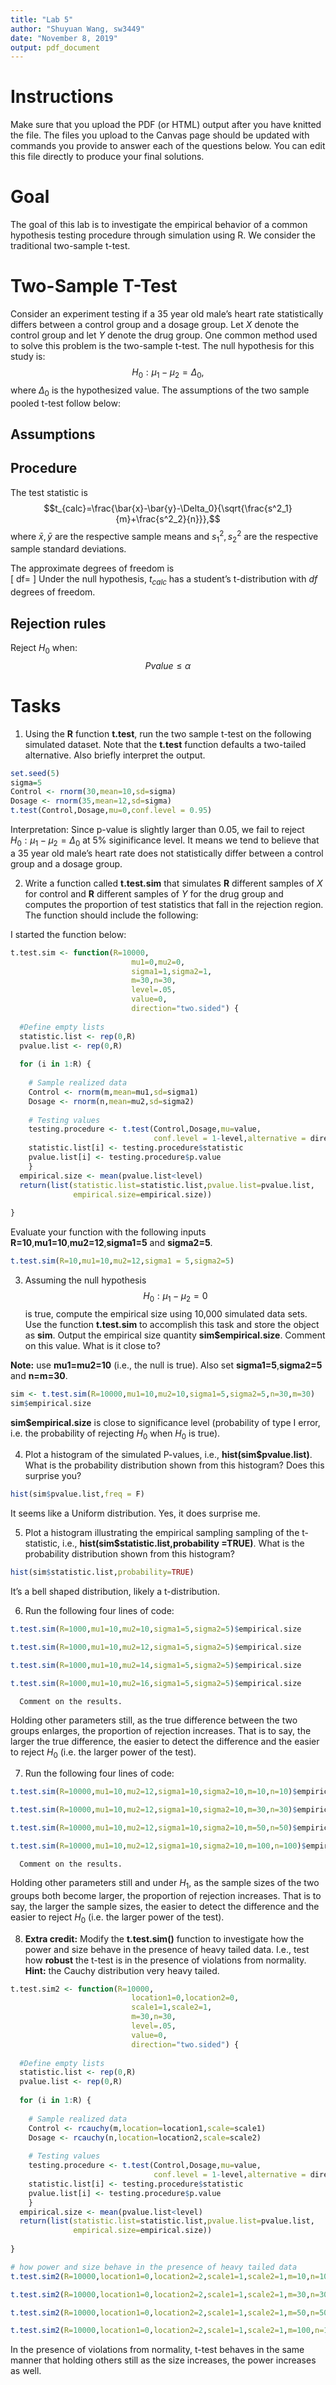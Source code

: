 ```yaml
---
title: "Lab 5"
author: "Shuyuan Wang, sw3449"
date: "November 8, 2019"
output: pdf_document
---
```


# Instructions 
Make sure that you upload the PDF (or HTML) output after you have knitted the file. The files you upload to the Canvas page should be updated with commands you provide to answer each of the questions below.  You can edit this file directly to produce your final solutions.     

# Goal

The goal of this lab is to investigate the empirical behavior of a common hypothesis testing procedure through simulation using R. We consider the traditional two-sample t-test.  

# Two-Sample T-Test


Consider an experiment testing if a 35 year old male's heart rate statistically differs between a control group and a dosage group. Let $X$ denote the control group and let $Y$ denote the drug group.  One common method used to solve this problem is the two-sample t-test.  The null hypothesis for this study is:
$$H_0:\mu_1-\mu_2=\Delta_0,$$
where $\Delta_0$ is the hypothesized value.  The assumptions of the two sample pooled t-test follow below:  

## Assumptions 

\begin{enumerate}
\item $X_1,X_2,\ldots, X_m$ is a random sample from a normal distribution with mean $\mu_1$ and variance $\sigma^2_1.$
\item $Y_1,Y_2,\ldots, Y_n$ is a random sample from a normal distribution with mean $\mu_2$ and variance $\sigma^2_2.$
\item The $X$ and $Y$ samples are independent of one another.   
\end{enumerate}

##  Procedure 

The test statistic is 
$$t_{calc}=\frac{\bar{x}-\bar{y}-\Delta_0}{\sqrt{\frac{s^2_1}{m}+\frac{s^2_2}{n}}},$$
where $\bar{x},\bar{y}$ are the respective sample means and $s_1^2,s_2^2$ are the respective sample standard deviations. 

The approximate degrees of freedom is  
\[
df=\frac{\Big{(}\frac{s^2_1}{m}+\frac{s_2^2}{n}\Big{)}^2}{\frac{(s_1^2/m)^2}{m-1}+\frac{(s_2^2/n)^2}{n-1}}
\]
Under the null hypothesis, $t_{calc}$ has a student's t-distribution with $df$ degrees of freedom.     

##  Rejection rules 

\begin{table}[ht]
\begin{center}
\begin{tabular}{c|c}
Alternative Hypothesis   &  P-value calculation \\
\hline
&\\
$H_A: \mu_1-\mu_2>\Delta_0$  \ \ (upper-tailed) & $P(t_{calc}>T)$ \\
&\\
\hline
&\\
$H_A:\mu_1-\mu_2<\Delta_0$ \ \ (lower-tailed) & $P(t_{calc}<T)$ \\
&\\
\hline
&\\
$H_A: \mu_1-\mu_2 \neq\Delta_0$ \ \ (two-tailed) & $2*P(|t_{calc}|>T)$ \\
&\\
\hline
\end{tabular}
\end{center}
\end{table}

Reject $H_0$ when: $$Pvalue\leq \alpha$$ 

# Tasks

1) Using the **R** function **t.test**, run the two sample t-test on the following simulated dataset.  Note that the **t.test** function defaults a two-tailed alternative.  Also briefly interpret the output.    
```r
set.seed(5)
sigma=5
Control <- rnorm(30,mean=10,sd=sigma)
Dosage <- rnorm(35,mean=12,sd=sigma)
t.test(Control,Dosage,mu=0,conf.level = 0.95)
```
Interpretation: Since p-value is slightly larger than 0.05, we fail to reject $H_0:\mu_1-\mu_2=\Delta_0$ at 5% siginificance level. It means we tend to believe that a 35 year old male’s heart rate does not statistically differ between a control group and a dosage group. 

2)  Write a function called **t.test.sim** that simulates **R** different samples of $X$ for control and **R** different samples of $Y$ for the drug group and computes the proportion of test statistics that fall in the rejection region.  The function should include the following:  
\begin{itemize}
\item Inputs:
\begin{itemize}
\item {\bf R} is the number of simulated data sets (simulated test statistics).  Let  {\bf R} have default 10,000.  
\item Parameters {\bf mu1}, {\bf mu2}, {\bf sigma1} and {\bf sigma2} which are the respective true means and true standard deviations of $X$ \& $Y$.  Let the parameters have respective defaults {\bf mu1=0}, {\bf mu2=0}, {\bf sigma1=1} and {\bf sigma2=1}.  
\item Sample sizes {\bf n} and {\bf m} defaulted at {\bf m=n=30}.  
\item \textbf{level} is the significance level as a decimal with default at $\alpha=.05$.  
\item \textbf{value} is the hypothesized value defaulted at 0.  
\end{itemize}
\item The output should be a \textbf{list} with the following labeled elements: 
\begin{itemize}  
\item \textbf{statistic.list} vector of simulated t-statistics (this should have length {\bf R}).  
\item \textbf{pvalue.list} vector of empirical p-values (this should have length {\bf R}).  
\item \textbf{empirical.size} is a single number that represents the proportion of simulated test statistics that fell in the rejection region.    
\end{itemize}
\end{itemize}

\pagebreak

I started the function below: 
```r
t.test.sim <- function(R=10000,
                           mu1=0,mu2=0,
                           sigma1=1,sigma2=1,
                           m=30,n=30,
                           level=.05,
                           value=0,
                           direction="two.sided") {
  
  #Define empty lists
  statistic.list <- rep(0,R)
  pvalue.list <- rep(0,R)
  
  for (i in 1:R) {
    
    # Sample realized data 
    Control <- rnorm(m,mean=mu1,sd=sigma1)
    Dosage <- rnorm(n,mean=mu2,sd=sigma2)
    
    # Testing values
    testing.procedure <- t.test(Control,Dosage,mu=value,
                                conf.level = 1-level,alternative = direction)
    statistic.list[i] <- testing.procedure$statistic
    pvalue.list[i] <- testing.procedure$p.value
    }
  empirical.size <- mean(pvalue.list<level)
  return(list(statistic.list=statistic.list,pvalue.list=pvalue.list,
              empirical.size=empirical.size)) 
  
}
```
Evaluate your function with the following inputs 
**R=10**,**mu1=10**,**mu2=12**,**sigma1=5** and **sigma2=5**. 
```r
t.test.sim(R=10,mu1=10,mu2=12,sigma1 = 5,sigma2=5)
```



3) Assuming the null hypothesis $$H_0:\mu_1-\mu_2=0$$ is true, compute the empirical size using 10,000 simulated data sets.  Use the function **t.test.sim** to accomplish this task and store the object as **sim**.  Output the empirical size quantity **sim$empirical.size**.  Comment on this value.  What is it close to?     

  **Note:**  use **mu1=mu2=10** (i.e., the null is true).  Also set **sigma1=5**,**sigma2=5** and **n=m=30**. 
```r
sim <- t.test.sim(R=10000,mu1=10,mu2=10,sigma1=5,sigma2=5,n=30,m=30)
sim$empirical.size
```
**sim$empirical.size** is close to significance level (probability of type I error, i.e. the probability of rejecting $H_0$ when $H_0$ is true).

4) Plot a histogram of the simulated P-values, i.e., **hist(sim$pvalue.list)**.  What is the probability distribution shown from this histogram?  Does this surprise you?   
```r
hist(sim$pvalue.list,freq = F)
```

It seems like a Uniform distribution. Yes, it does surprise me.

5) Plot a histogram illustrating the empirical sampling sampling of the t-statistic, i.e., **hist(sim$statistic.list,probability =TRUE)**.  What is the probability distribution shown from this histogram?    
```r
hist(sim$statistic.list,probability=TRUE)
```

It's a bell shaped distribution, likely a t-distribution.

6) Run the following four lines of code:
```r
t.test.sim(R=1000,mu1=10,mu2=10,sigma1=5,sigma2=5)$empirical.size

t.test.sim(R=1000,mu1=10,mu2=12,sigma1=5,sigma2=5)$empirical.size

t.test.sim(R=1000,mu1=10,mu2=14,sigma1=5,sigma2=5)$empirical.size

t.test.sim(R=1000,mu1=10,mu2=16,sigma1=5,sigma2=5)$empirical.size
```      
      Comment on the results.  
Holding other parameters still, as the true difference between the two groups enlarges, the proportion of rejection increases. That is to say, the larger the true difference, the easier to detect the difference and the easier to reject $H_0$ (i.e. the larger power of the test).

7) Run the following four lines of code:
```r
t.test.sim(R=10000,mu1=10,mu2=12,sigma1=10,sigma2=10,m=10,n=10)$empirical.size

t.test.sim(R=10000,mu1=10,mu2=12,sigma1=10,sigma2=10,m=30,n=30)$empirical.size

t.test.sim(R=10000,mu1=10,mu2=12,sigma1=10,sigma2=10,m=50,n=50)$empirical.size

t.test.sim(R=10000,mu1=10,mu2=12,sigma1=10,sigma2=10,m=100,n=100)$empirical.size
```      
      Comment on the results.  
Holding other parameters still and under $H_1$, as the sample sizes of the two groups both become larger, the proportion of rejection increases. That is to say, the larger the sample sizes, the easier to detect the difference and the easier to reject $H_0$ (i.e. the larger power of the test).


8) **Extra credit:**  Modify the **t.test.sim()** function  to investigate how the power and size behave in the presence of heavy tailed data.  I.e., test how **robust** the t-test is in the presence of violations from normality.  **Hint:** the Cauchy distribution very heavy tailed.  
```r
t.test.sim2 <- function(R=10000,
                           location1=0,location2=0,
                           scale1=1,scale2=1,
                           m=30,n=30,
                           level=.05,
                           value=0,
                           direction="two.sided") {
  
  #Define empty lists
  statistic.list <- rep(0,R)
  pvalue.list <- rep(0,R)
  
  for (i in 1:R) {
    
    # Sample realized data 
    Control <- rcauchy(m,location=location1,scale=scale1)
    Dosage <- rcauchy(n,location=location2,scale=scale2)
    
    # Testing values
    testing.procedure <- t.test(Control,Dosage,mu=value,
                                conf.level = 1-level,alternative = direction)
    statistic.list[i] <- testing.procedure$statistic
    pvalue.list[i] <- testing.procedure$p.value
    }
  empirical.size <- mean(pvalue.list<level)
  return(list(statistic.list=statistic.list,pvalue.list=pvalue.list,
              empirical.size=empirical.size)) 
  
}
```


```r
# how power and size behave in the presence of heavy tailed data
t.test.sim2(R=10000,location1=0,location2=2,scale1=1,scale2=1,m=10,n=10)$empirical.size

t.test.sim2(R=10000,location1=0,location2=2,scale1=1,scale2=1,m=30,n=30)$empirical.size

t.test.sim2(R=10000,location1=0,location2=2,scale1=1,scale2=1,m=50,n=50)$empirical.size

t.test.sim2(R=10000,location1=0,location2=2,scale1=1,scale2=1,m=100,n=100)$empirical.size
```   

In the presence of violations from normality, t-test behaves in the same manner that holding others still as the size increases, the power increases as well.


